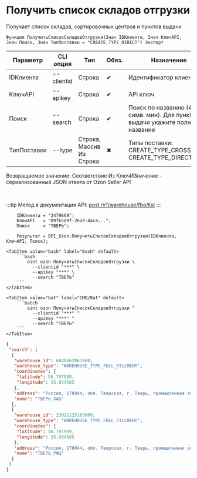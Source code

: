 ﻿---
sidebar_position: 2
---


# Получить список складов отгрузки
 Получает список складов, сортировочных центров и пунктов выдачи



`Функция ПолучитьСписокСкладовОтгрузки(Знач IDКлиента, Знач КлючAPI, Знач Поиск, Знач ТипПоставки = "CREATE_TYPE_DIRECT") Экспорт`

  | Параметр | CLI опция | Тип | Обяз. | Назначение |
  |-|-|-|-|-|
  | IDКлиента | --clientid | Строка | &#x2714; | Идентификатор клиента |
  | КлючAPI | --apikey | Строка | &#x2714; | API ключ |
  | Поиск | --search | Строка | &#x2714; | Поиск по названию (4 симв. мин). Для пунктов выдачи укажите полное название |
  | ТипПоставки | --type | Строка, Массив Из Строка | &#x2716; | Типы поставки: CREATE_TYPE_CROSSDOCK, CREATE_TYPE_DIRECT |

  
  Возвращаемое значение:   Соответствие Из КлючИЗначение - сериализованный JSON ответа от Ozon Seller API

<br/>

:::tip
Метод в документации API: [post /v1/warehouse/fbo/list](https://docs.ozon.ru/api/seller/#operation/SupplyDraftAPI_DraftGetWarehouseFboList)
:::
<br/>



```bsl title="Пример использования для 1С:Предприятие/OneScript"
    IDКлиента = "2479669";
    КлючAPI   = "09f65e9f-262d-4aca...";
    Поиск     = "ТВЕРЬ";

    Результат = OPI_Ozon.ПолучитьСписокСкладовОтгрузки(IDКлиента, КлючAPI, Поиск);
```
    

 <Tabs>
  
    <TabItem value="bash" label="Bash" default>
        ```bash
            oint ozon ПолучитьСписокСкладовОтгрузки \
              --clientid "***" \
              --apikey "***" \
              --search "ТВЕРЬ"
        ```
    </TabItem>
  
    <TabItem value="bat" label="CMD/Bat" default>
        ```batch
            oint ozon ПолучитьСписокСкладовОтгрузки ^
              --clientid "***" ^
              --apikey "***" ^
              --search "ТВЕРЬ"
        ```
    </TabItem>
</Tabs>


```json title="Результат"
{
 "search": [
  {
   "warehouse_id": 6048863967000,
   "warehouse_type": "WAREHOUSE_TYPE_FULL_FILLMENT",
   "coordinates": {
    "latitude": 56.797989,
    "longitude": 35.934505
   },
   "address": "Россия, 170044, обл. Тверская, г. Тверь, промышленная зона Боровлево-2, стр. 1 А",
   "name": "ТВЕРЬ_ХАБ"
  },
  {
   "warehouse_id": 23021125185000,
   "warehouse_type": "WAREHOUSE_TYPE_FULL_FILLMENT",
   "coordinates": {
    "latitude": 56.797989,
    "longitude": 35.934505
   },
   "address": "Россия, 170044, обл. Тверская, г. Тверь, промышленная зона Боровлево-2, стр. 1 А",
   "name": "ТВЕРЬ_РФЦ"
  }
 ]
}
```
